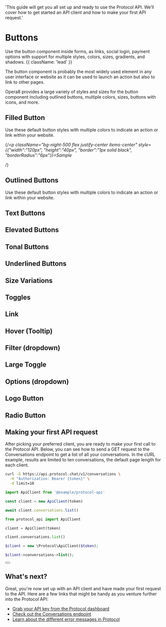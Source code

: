 

  'This guide will get you all set up and ready to use the Protocol API. We’ll cover how to get started an API client and how to make your first API request.'

# Buttons

Use the button component inside forms, as links, social login, payment options with support for multiple styles, colors, sizes, gradients, and shadows. {{ className: 'lead' }}

The button component is probably the most widely used element in any user interface or website as it can be used to launch an action but also to link to other pages.

Opera8 provides a large variety of styles and sizes for the button component including outlined buttons, multiple colors, sizes, buttons with icons, and more.


## Filled Button

Use these default button styles with multiple colors to indicate an action or link within your website.

{/*<p className="bg-night-500 flex justify-center items-center" 
style={{"width":"120px", "height":"40px", "border":"1px solid black", "borderRadius":"6px"}}>Sample</p>*/}

<FilledButton />


## Outlined Buttons

Use these default button styles with multiple colors to indicate an action or link within your website.

<OutlinedButton />


## Text Buttons
<TextButton />


## Elevated Buttons
<ElevatedButton />


## Tonal Buttons
<TonalButton />


## Underlined Buttons
<UnderlinedButton />

## Size Variations
<ButtonSize />

## Toggles
<ButtonToggle />

## Link
<ButtonLink />

## Hover (Tooltip)
<ButtonTooltip />

## Filter (dropdown)
<ButtonFilter />


## Large Toggle
## Options (dropdown)
## Logo Button 
## Radio Button 




## Making your first API request

After picking your preferred client, you are ready to make your first call to the Protocol API. Below, you can see how to send a GET request to the Conversations endpoint to get a list of all your conversations. In the cURL example, results are limited to ten conversations, the default page length for each client.

<CodeGroup tag="GET" label="/v1/conversations">

```bash {{ title: 'cURL' }}
curl -G https://api.protocol.chat/v1/conversations \
  -H "Authorization: Bearer {token}" \
  -d limit=10
```

```js
import ApiClient from '@example/protocol-api'

const client = new ApiClient(token)

await client.conversations.list()
```

```python
from protocol_api import ApiClient

client = ApiClient(token)

client.conversations.list()
```

```php
$client = new \Protocol\ApiClient($token);

$client->conversations->list();
```

</CodeGroup>

<div className="not-prose">
  <Button
    href="/conversations"
    variant="text"
    arrow="right"
    children="Read the docs for the Conversations endpoint"
  />
</div>

## What's next?

Great, you're now set up with an API client and have made your first request to the API. Here are a few links that might be handy as you venture further into the Protocol API:

- [Grab your API key from the Protocol dashboard](#)
- [Check out the Conversations endpoint](/conversations)
- [Learn about the different error messages in Protocol](/errors)
